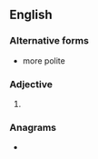 ==English==

===Alternative forms===
* more polite

===Adjective===
{{head|en|adjective comparative form}}

# {{en-comparative of|polite}}

===Anagrams===
* {{anagrams|en|a=eiloprt|Triple-O|piloter|repilot|triple O|tripole}}